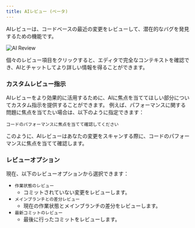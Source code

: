 ```yaml
---
title: AIレビュー (ベータ)
---
```


AIレビューは、コードベースの最近の変更をレビューして、潜在的なバグを発見するための機能です。

<Frame>
<img src="/images/advanced/review.png" alt="AI Review" />
</Frame>

個々のレビュー項目をクリックすると、エディタで完全なコンテキストを確認でき、AIとチャットしてより詳しい情報を得ることができます。

### カスタムレビュー指示

AIレビューをより効果的に活用するために、AIに焦点を当ててほしい部分についてカスタム指示を提供することができます。
例えば、パフォーマンスに関する問題に焦点を当てたい場合は、以下のように指定できます：

```
コードのパフォーマンスに焦点を当てて確認してください
```

このように、AIレビューはあなたの変更をスキャンする際に、コードのパフォーマンスに焦点を当てて確認します。


### レビューオプション

現在、以下のレビューオプションから選択できます：

- `作業状態のレビュー`
  - コミットされていない変更をレビューします。
- `メインブランチとの差分レビュー`
  - 現在の作業状態とメインブランチの差分をレビューします。
- `最新コミットのレビュー`
  - 最後に行ったコミットをレビューします。
